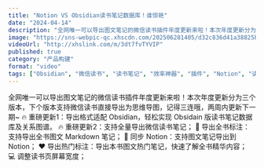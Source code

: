 ```yaml
---
title: "Notion VS Obsidian读书笔记数据库！谁惊艳"
date: "2024-04-14"
description: "全网唯一可以导出图文笔记的微信读书插件年度更新来啦！本次年度更新分为三个版本，下个版本支持微信读书直接导出为思维导图，记得三连哦，两周内更新下一期~"
image: "https://sns-webpic-qc.xhscdn.com/202506281405/d32c836d41a38825b85d8f95c911db1e/spectrum/1040g34o311iadakj6g004ajtrb8lnrk241s658g!nc_n_webp_mw_1"
videoUrl: "http://xhslink.com/m/3dt7fvTYVIP"
published: true
category: "产品构建"
format: "video"
tags: ["Obsidian", "微信读书", "读书笔记", "效率神器", "插件", "Notion", "读书"]
---
```


全网唯一可以导出图文笔记的微信读书插件年度更新来啦！本次年度更新分为三个版本，下个版本支持微信读书直接导出为思维导图，记得三连哦，两周内更新下一期~
🔥 重磅更新1：导出格式适配 Obsidian，轻松实现 Obsidain 版读书笔记数据库及关系图谱。
🔥 重磅更新2：支持全量导出微信读书笔记；
📌 导出全书标注：支持导出全书图文 Markdown 笔记；
📒 同步 Notion：支持图文笔记导出到 Notion；
❤ 导出热门标注：导出本书图文热门笔记，快速了解全书精华内容；
💻 调整读书页屏幕宽度； 